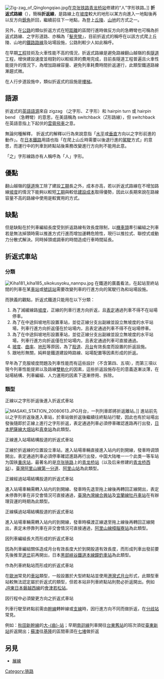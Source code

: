 {{unreferenced|time=2014-03-30T07:05:22+00:00}}
{{noteTA
|T=zh-hans:折返式路线; zh-hk:折返式路線; zh-hant:折返式路線;
|1=zh-hans:车厢; zh-hk:車卡; zh-tw:車廂;
|2=zh-hans:无动力车卡; zh-hk:拖卡; zh-tw:無動力車卡;
|3=zh-hans:分散式; zh-hant:分散式;
|4=zh-cn:线路; zh-tw:線路; zh-hk:線路;
}}

[[File:Zig-zag_of_Qinglongqiao.jpg|right]]在[[京张铁路|京张铁路]][[青龙桥站|青龙桥站]]修建的“人”字形铁路。]]
'''折返式路線'''（{{lang-en|Switchback}}），簡稱'''折返線'''，是路線上在[[坡度|坡度]]較大的地形以某方向進入一地點後再以反方向[[銳角|銳角]]折回，繼續前往下一地點，為登上[[丘陵|丘陵]]、[[山地|山地]]的方式之一。

另外，在[[公路|公路]]的類似折返方式在短[[距離|距離]]的區間行進時做反方向的急轉彎也可稱為折返式路線、之字形道路、亦稱為「[[髮夾彎|髮夾彎]]」，目前折返式的稱呼在以該方式爬上丘陵、山地的[[鐵路|鐵路]][[路線|路線]]及站場設施，公路則較少人如此稱呼。

在早期[[工程|工程]]技術及火車性能不高的情況，折返式路線是避免路線翻山越嶺的長[[隧道|隧道]]工程，增快建設速度並相對的以較經濟的費用完成，目前長隧道工程普遍且火車性能提升的情況下，為增加路線容量、避免列車耗費時間折返運行，此類型鐵道路線漸趨式微。

在人行步道設施中，類似折返式的設施是[[樓梯|樓梯]]。

== 語源 ==

折返式的[[英語|英語]][[語源|語源]]來自 zigzag （之字形、Ｚ字形）和 hairpin turn 或 hairpin bend （急轉彎）的意思，在美語稱為 switchback（Z形路線），但  switchback 在英語意指上下起伏的[[雲霄飛車|雲霄飛車]]之意。

無論何種解釋， 折返式的解釋以行為來說意指「[[水平|水平]]或[[垂直|垂直]]方向以之字形前進的動作」。在[[日本鐵路運輸|日本鐵路]]用語也指「在爬上山丘時需要以後退行進的[[駕駛|駕駛]]方式」的意思，而運行中的列車到終點站後乘務改變進行方向則不能用此意。

「之」字形線路亦有人稱呼為「人」字形。

== 優點 ==

翻山越嶺的[[隧道|隧道]]施工除了建設[[工期|工期]]長之外，成本亦高，若以折返式路線在不增加路線[[坡度|坡度]]的情況下能夠以較短[[工期|工期]]與較低[[建設成本|建設成本]]取得優勢，因此以長期來說在路線容量不高的路線中使用是較實用的方式。

== 缺點 ==

但是缺點在於列車編組長度受到折返路線有效長度限制，以[[鐵路機車|機車頭]]牽引編組之列車若是無法掉頭時需以推進方式行進而增加運轉危險性，現行以推拉式、聯控式或動力分散式解決。同時掉頭或調車的時間造成行車時間延長。

== 折返式車站 ==
=== 分類 ===
[[File:Kiha181_kiha185_sikokusyoku_nannpu.jpg|thumb]]
在鐵道的廣義看法，在起站至終站間的列車在某[[鐵路車站|車站]]或[[號誌站|號誌站]]需要改變列車的行進方向的駕駛行為和站場設施。

而狹義的觀點，折返式鐵道只能用在以下分類：
#為了減緩線路[[坡度|坡度]]，正線的列車行進方向折返，且[[表定|表定]]通過列車不得不在站場停車。
#為了在中途斜坡地形設置車站，並從正線分支出副線並設立無坡度的水平站場，列車行進方向折返僅在於站場内，且表定通過列車不得不在站場停車。
#為了在中途斜坡地形設置車站，並從正線分支出副線並設立無坡度的水平站場，列車行進方向折返僅在於站場内，且表定通過列車可直接通過。
#[[坡度|坡度]]、[[曲率|曲率]]、[[地形|地形]]等原因，為了[[股道|股道]]、[[月台|月台]]有效長度而設置的折返設施。
#跟地形無關，純粹是鐵道建設時路線、站場配置等因素形成的折返。

早年為了克服坡度問題及列車性能而有這些設計（不含第四、五項），而第三項以現今列車性能提昇以及路線[[雙軌化|雙軌化]]的因素，這些折返設施存在的意義逐漸淡薄，在站場結構、列車編組、人力運用的因素下逐漸停用、拆除。

=== 類型 ===
;正線以之字形折返後進入折返式車站
[[File:MASAKI_STATION_20080613.JPG|thumb]]月台，一列列車即將折返離站。]]
進站前先以之字形折返後進入車站，於車站做折返後繼續往終點站行駛，因此也有於站場出發後隨即於正線上進行之字形折返，表定通過列車必須停車確認進路再行出發，[[日本鐵路運輸|日本]][[肥薩線|肥薩線]][[大畑站|大畑站]]和[[真幸站|真幸站]]為此類型。

;正線進入站場結構股道的折返式車站

正線於折返線的位置設立車站，進入站場車輛直接進入站内的到開線，發車時调頭開出，表定通過列車必須停車確認進路再行出發，中国大陆唯一一个此类一等车站为国铁[[重庆站|重庆站]]，最著名的是[[京张铁路|京张铁路]]上的[[青龙桥站|青龙桥站]]（以及后来修建的[[青龙桥西站|青龙桥西站]]）。[[臺灣|臺灣]][[阿里山線|阿里山線]][[第一分道車站|第一分道]]、[[阿里山車站|阿里山站]]為此類型。

;正線經過站場結構股道的折返式車站

進入站場車輛需轉入站内的到開線、發車時先退至拖上線後再轉回正線開出，表定未停靠列車在非交會情況可直接通過，[[臺灣|臺灣]][[內灣線|內灣線]][[合興車站|合興站]]及[[宜蘭線|宜蘭線]][[牡丹車站_(台灣)|牡丹車站]]在有辦理貨運的時期為此類型。

;正線橫過站場結構股道的折返式車站

進入站場車輛需轉入站内的到開線，發車時橫渡正線退至拖上線後再轉回正線開出，表定未停靠列車在非交會情況可直接通過，[[阿里山線|阿里山線]][[樟腦寮車站|樟腦寮站]]為此類型。

;因列車編組長大而形成的折返式車站

因為列車編組關係造成月台有效長度大於到開股道有效長度，而形成列車出發前要先後推至[[道岔|道岔]]前再開出，日本[[黑部峽谷鐵道本線|黑部峽谷鐵道本線]][[鐘釣車站|鐘釣車站]]為此類型。

;作為列車終點站而形成的折返式車站

在[[歐洲|歐洲]]常見的[[車站|車站]]類型，一般設置於大型終點站並使用[[港灣式月台|港灣式月台]]形式，此類型車站較無法認定屬於折返式的類型，但若本站非列車終點站則勢必折返開出。例如[[JR東日本|JR東日本]][[磐越西線|磐越西線]]的[[會津若松站|會津若松站]]。

;因行程中必須變更方向之折返式車站

列車行駛至終點前需由[[幹線|幹線]]轉幹線或[[支線|支線]]時，因行進方向不同而做折返，在[[分歧站|分歧站]]常見。

例如：[[秋田新幹線|秋田新幹線]]的[[大曲站|大-{曲}-站]]；早期[[南迴線|南迴線]]列車開往[[台東舊站|台東舊站]]的班次須從[[臺東新站|臺東新站]]折返開出；[[蘇澳車站|蘇澳]]往[[基隆車站|基隆]]的區間車須在[[七堵車站|七堵]]做折返

==另見==
*[[展線|展線]]

{{Railway track layouts}}
{{鐵路}}

[[Category:铁路|Category:铁路]]